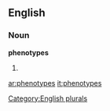 
==English==

===Noun===
'''phenotypes'''

# {{plural of|[[phenotype]]}}

[[Category:English plurals]]

[[ar:phenotypes]]
[[it:phenotypes]]